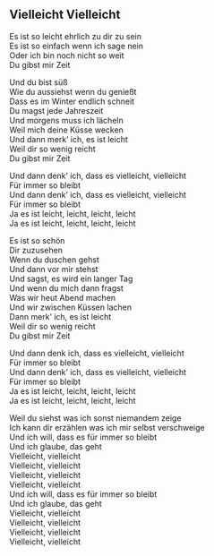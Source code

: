 ## Vielleicht Vielleicht

Es ist so leicht ehrlich zu dir zu sein  
Es ist so einfach wenn ich sage nein  
Oder ich bin noch nicht so weit  
Du gibst mir Zeit  
  
Und du bist süß  
Wie du aussiehst wenn du genießt  
Dass es im Winter endlich schneit  
Du magst jede Jahreszeit  
Und morgens muss ich lächeln  
Weil mich deine Küsse wecken  
Und dann merk' ich, es ist leicht  
Weil dir so wenig reicht  
Du gibst mir Zeit  
  
Und dann denk' ich, dass es vielleicht, vielleicht  
Für immer so bleibt  
Und dann denk' ich, dass es vielleicht, vielleicht  
Für immer so bleibt  
Ja es ist leicht, leicht, leicht, leicht  
Ja es ist leicht, leicht, leicht, leicht  
  
  
  
  
Es ist so schön  
Dir zuzusehen  
Wenn du duschen gehst  
Und dann vor mir stehst  
Und sagst, es wird ein langer Tag  
Und wenn du mich dann fragst  
Was wir heut Abend machen  
Und wir zwischen Küssen lachen  
Dann merk' ich, es ist leicht  
Weil dir so wenig reicht  
Du gibst mir Zeit  
  
Und dann denk ich, dass es vielleicht, vielleicht  
Für immer so bleibt  
Und dann denk' ich, dass es vielleicht, vielleicht  
Für immer so bleibt  
Ja es ist leicht, leicht, leicht, leicht  
Ja es ist leicht, leicht, leicht, leicht  
  
Weil du siehst was ich sonst niemandem zeige  
Ich kann dir erzählen was ich mir selbst verschweige  
Und ich will, dass es für immer so bleibt  
Und ich glaube, das geht  
Vielleicht, vielleicht  
Vielleicht, vielleicht  
Vielleicht, vielleicht  
Vielleicht, vielleicht  
Und ich will, dass es für immer so bleibt  
Und ich glaube, das geht  
Vielleicht, vielleicht  
Vielleicht, vielleicht  
Vielleicht, vielleicht  
Vielleicht, vielleicht
